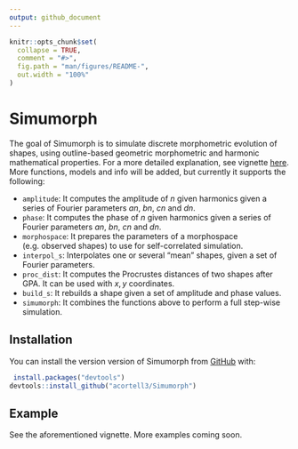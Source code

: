 ```yaml
---
output: github_document
---
```


<!-- README.md is generated from README.Rmd. Please edit that file -->

```r
knitr::opts_chunk$set(
  collapse = TRUE,
  comment = "#>",
  fig.path = "man/figures/README-",
  out.width = "100%"
)
```

# Simumorph

<!-- badges: start -->
<!-- badges: end -->

The goal of Simumorph is to simulate discrete morphometric evolution of shapes, using outline-based geometric morphometric and harmonic mathematical properties. For a more detailed explanation, see vignette [here](https://acortell3.github.io/Simumorph/simumorph_vignette_1.html). More functions, models and info will be added, but currently it supports the following:

* `amplitude`: It computes the amplitude of $n$ given harmonics given a series of Fourier parameters $an$, $bn$, $cn$ and $dn$.
* `phase`: It computes the phase of $n$ given harmonics given a series of Fourier parameters $an$, $bn$, $cn$ and $dn$.
* `morphospace`: It prepares the parameters of a morphospace (e.g. observed shapes) to use for self-correlated simulation.
* `interpol_s`: Interpolates one or several "mean" shapes, given a set of Fourier parameters. 
* `proc_dist`: It computes the Procrustes distances of two shapes after GPA. It can be used with $x,y$ coordinates.
* `build_s`: It rebuilds a shape given a set of amplitude and phase values.
* `simumorph`: It combines the functions above to perform a full step-wise simulation.

## Installation

You can install the version version of Simumorph from [GitHub](https://github.com/acortell3/Simumorph) with:

``` r
 install.packages("devtools")
devtools::install_github("acortell3/Simumorph")
```

## Example

See the aforementioned vignette. More examples coming soon.


